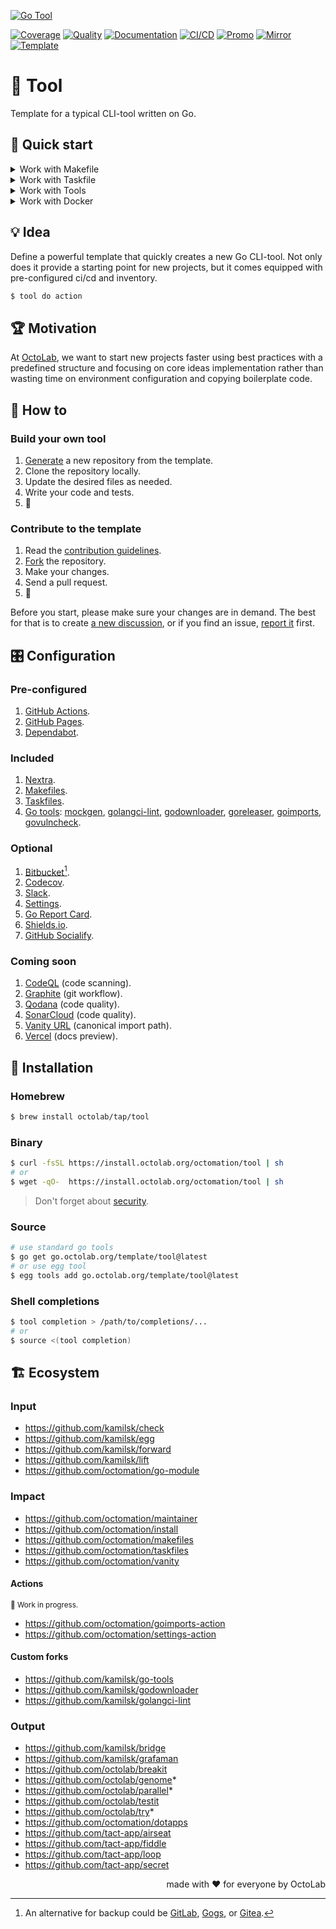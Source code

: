 [![Go Tool][social.preview]][preview.config]

[![Coverage][coverage.icon]][coverage.page]
[![Quality][quality.icon]][quality.page]
[![Documentation][docs.icon]][docs.page]
[![CI/CD][build.icon]][build.page]
[![Promo][site.icon]][site.page]
[![Mirror][mirror.icon]][mirror.page]
[![Template][template.icon]][template.page]

# 🧩 Tool

Template for a typical CLI-tool written on Go.

## 🛫 Quick start

<details>
  <summary>Work with Makefile</summary>

```bash
$ make setup
$ make help

$ make find-todos
$ make test lint
$ TIMEOUT=5s make test-with-coverage
```

</details>
<details>
  <summary>Work with Taskfile</summary>

```bash
$ alias run=./Taskfile
$ run help

$ run docs # === `run docs install -- build -- start`
$ run docs npm ci
$ run docs npm i nextra@latest

$ run tools go generate tools.go
$ run tools golangci-lint --version -- mockgen --version
$ run which goimports golangci-lint govulncheck mockgen
```

</details>
<details>
  <summary>Work with Tools</summary>

```bash
$ make tools
$ source bin/activate

$ which goimports
$ goimports -local $(go list -m) -w ./...
```

</details>
<details>
  <summary>Work with Docker</summary>

```bash
$ make go-1.11 # or go-1.12, etc.
/src# make go-env 2>/dev/null | grep GOVERSION
# GOVERSION:   1.11.13
/src# make test
```

</details>

## 💡 Idea

Define a powerful template that quickly creates a new Go CLI-tool.
Not only does it provide a starting point for new projects,
but it comes equipped with pre-configured ci/cd and inventory.

```bash
$ tool do action
```

## 🏆 Motivation

At [OctoLab][octolab.site], we want to start new projects faster using best practices
with a predefined structure and focusing on core ideas implementation
rather than wasting time on environment configuration and copying boilerplate code.

## 🤼‍ How to

### Build your own tool

1. [Generate][action.generate] a new repository from the template.
2. Clone the repository locally.
3. Update the desired files as needed.
4. Write your code and tests.
5. 🚀

### Contribute to the template

1. Read the [contribution guidelines][docs.contrib].
2. [Fork][action.fork] the repository.
3. Make your changes.
4. Send a pull request.
5. 🤗

Before you start, please make sure your changes are in demand.
The best for that is to create [a new discussion][action.discuss],
or if you find an issue, [report it][action.issue] first.

## 🎛️ Configuration

### Pre-configured

1. [GitHub Actions](https://github.com/features/actions).
2. [GitHub Pages](https://pages.github.com).
3. [Dependabot](https://github.com/dependabot).

### Included

1. [Nextra](https://nextra.site).
2. [Makefiles](https://github.com/octomation/makefiles).
3. [Taskfiles](https://github.com/octomation/taskfiles).
4. [Go tools][egg]: [mockgen][], [golangci-lint][], [godownloader][],
   [goreleaser][], [goimports][], [govulncheck][].

[mockgen]:          https://github.com/golang/mock
[govulncheck]:      https://github.com/golang/vuln
[goreleaser]:       https://github.com/goreleaser/goreleaser
[egg]:              https://github.com/kamilsk/egg
[goimports]:        https://github.com/kamilsk/go-tools
[godownloader]:     https://github.com/kamilsk/godownloader
[golangci-lint]:    https://github.com/kamilsk/golangci-lint

### Optional

1. [Bitbucket](https://bitbucket.org)[^1].
2. [Codecov](https://about.codecov.io).
3. [Slack](https://github.com/marketplace/slack-github).
4. [Settings](https://github.com/apps/settings).
5. [Go Report Card](https://goreportcard.com).
6. [Shields.io](https://shields.io).
7. [GitHub Socialify](https://socialify.git.ci).

[^1]: An alternative for backup could be [GitLab](https://about.gitlab.com),
[Gogs](https://gogs.io), or [Gitea](https://gitea.io).

### Coming soon

1. [CodeQL](https://codeql.github.com) (code scanning).
2. [Graphite](https://graphite.dev) (git workflow).
3. [Qodana](https://qodana.cloud) (code quality).
4. [SonarCloud](https://sonarcloud.io) (code quality).
5. [Vanity URL](https://github.com/octomation/vanity) (canonical import path).
6. [Vercel](https://vercel.com) (docs preview).

## 🛬 Installation

### Homebrew

```bash
$ brew install octolab/tap/tool
```

### Binary

```bash
$ curl -fsSL https://install.octolab.org/octomation/tool | sh
# or
$ wget -qO-  https://install.octolab.org/octomation/tool | sh
```

> Don't forget about [security](https://www.idontplaydarts.com/2016/04/detecting-curl-pipe-bash-server-side/).

### Source

```bash
# use standard go tools
$ go get go.octolab.org/template/tool@latest
# or use egg tool
$ egg tools add go.octolab.org/template/tool@latest
```

### Shell completions

```bash
$ tool completion > /path/to/completions/...
# or
$ source <(tool completion)
```

## 🏗️ Ecosystem

### Input

- https://github.com/kamilsk/check
- https://github.com/kamilsk/egg
- https://github.com/kamilsk/forward
- https://github.com/kamilsk/lift
- https://github.com/octomation/go-module

### Impact

- https://github.com/octomation/maintainer
- https://github.com/octomation/install
- https://github.com/octomation/makefiles
- https://github.com/octomation/taskfiles
- https://github.com/octomation/vanity

#### Actions

<sub>🚧 Work in progress.</sub>

- https://github.com/octomation/goimports-action
- https://github.com/octomation/settings-action

#### Custom forks

- https://github.com/kamilsk/go-tools
- https://github.com/kamilsk/godownloader
- https://github.com/kamilsk/golangci-lint

### Output

- https://github.com/kamilsk/bridge
- https://github.com/kamilsk/grafaman
- https://github.com/octolab/breakit
- https://github.com/octolab/genome*
- https://github.com/octolab/parallel*
- https://github.com/octolab/testit
- https://github.com/octolab/try*
- https://github.com/octomation/dotapps
- https://github.com/tact-app/airseat
- https://github.com/tact-app/fiddle
- https://github.com/tact-app/loop
- https://github.com/tact-app/secret

<p align="right">made with ❤️ for everyone by OctoLab</p>

[social.preview]:   https://socialify.git.ci/octomation/go-tool/image?description=1&font=Raleway&language=1&name=1&owner=1&pattern=Circuit%20Board&theme=Light
[preview.config]:   https://socialify.git.ci/octomation/go-tool?description=1&font=Raleway&language=1&name=1&owner=1&pattern=Circuit%20Board&theme=Light
[preview.fallback]: https://repository-images.githubusercontent.com/229588315/69838fe7-9cde-4854-8c20-ada5892d6ea9

[awesome.icon]:     https://awesome.re/mentioned-badge.svg
[awesome.page]:     https://awesome-go.com/project-layout/
[coverage.icon]:    https://codecov.io/gh/octomation/go-tool/branch/main/graph/badge.svg
[coverage.page]:    https://codecov.io/gh/octomation/go-tool
[quality.icon]:     https://goreportcard.com/badge/go.octolab.org/template/tool
[quality.page]:     https://goreportcard.com/report/go.octolab.org/template/tool
[docs.icon]:        https://pkg.go.dev/badge/go.octolab.org/template/tool.svg
[docs.page]:        https://pkg.go.dev/go.octolab.org/template/tool
[build.icon]:       https://img.shields.io/badge/ci%2Fcd-GitHub%20Actions-brightgreen
[build.page]:       https://github.com/octomation/go-tool/actions
[site.icon]:        https://img.shields.io/badge/site-GitHub%20Pages-brightgreen
[site.page]:        https://go-tool.octolab.org
[mirror.icon]:      https://img.shields.io/badge/mirror-Bitbucket-blue
[mirror.page]:      https://bitbucket.org/kamilsk/go-tool
[template.icon]:    https://img.shields.io/badge/template-go--tool-blue
[template.page]:    https://github.com/octomation/go-tool

[action.discuss]:   https://github.com/octomation/go-tool/discussions/new/choose
[action.fork]:      https://github.com/octomation/go-tool/fork
[action.generate]:  https://github.com/octomation/go-tool/generate
[action.issue]:     https://github.com/octomation/go-tool/issues/new/choose
[docs.contrib]:     https://github.com/octomation/.github/blob/main/.github/CONTRIBUTING.md
[octolab.site]:     https://github.com/octolab
[wiki.compat]:      https://en.wikipedia.org/wiki/Backward_compatibility
[wiki.gomod]:       https://github.com/golang/go/wiki/Modules

